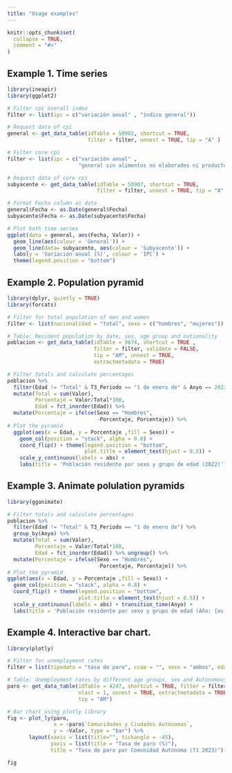 ```yaml
---
title: "Usage examples"
---
```


```r
knitr::opts_chunk$set(
  collapse = TRUE,
  comment = "#>"
)
```

## Example 1. Time series

```r
library(ineapir)
library(ggplot2)

# Filter cpi overall index
filter <- list(ipc = c("variación anual" , "índice general"))

# Request data of cpi
general <- get_data_table(idTable = 50902, shortcut = TRUE, 
                          filter = filter, unnest = TRUE, tip = "A" )

# Filter core cpi
filter <- list(ipc = c("variación anual" , 
                       "general sin alimentos no elaborados ni productos energéticos"))

# Request data of core cpi
subyacente <- get_data_table(idTable = 50907, shortcut = TRUE, 
                             filter = filter, unnest = TRUE, tip = "A" )

# Format Fecha column as date
general$Fecha <- as.Date(general$Fecha)
subyacente$Fecha <- as.Date(subyacente$Fecha)

# Plot both time series
ggplot(data = general, aes(Fecha, Valor)) +
  geom_line(aes(colour = 'General')) +
  geom_line(data= subyacente, aes(colour = 'Subyacente')) +
  labs(y = 'Variación anual (%)', colour = 'IPC') +
  theme(legend.position = "bottom")

```

## Example 2. Population pyramid

```r
library(dplyr, quietly = TRUE)
library(forcats)

# Filter for total population of men and women 
filter <- list(nacionalidad = "total", sexo = c("hombres", "mujeres"))

# Table: Resident population by date, sex, age group and nationality
poblacion <- get_data_table(idTable = 9674, shortcut = TRUE ,
                            filter = filter, validate = FALSE, 
                            tip = "AM", unnest = TRUE,
                            extractmetadata = TRUE)

# Filter totals and calculate percentages
poblacion %>% 
  filter(Edad != "Total" & T3_Periodo == "1 de enero de" & Anyo == 2022) %>%
  mutate(Total = sum(Valor), 
         Porcentaje = Valor/Total*100, 
         Edad = fct_inorder(Edad)) %>%
  mutate(Porcentaje = ifelse(Sexo == "Hombres",
                             -Porcentaje, Porcentaje)) %>%
# Plot the pyramid
  ggplot(aes(x = Edad, y = Porcentaje ,fill = Sexo)) +
    geom_col(position = "stack", alpha = 0.8) +
    coord_flip() + theme(legend.position = "bottom", 
                         plot.title = element_text(hjust = 0.5)) +
    scale_y_continuous(labels = abs) +
    labs(title = 'Población residente por sexo y grupo de edad (2022)')

```

## Example 3. Animate polulation pyramids
```r
library(gganimate)

# Filter totals and calculate percentages
poblacion %>% 
  filter(Edad != "Total" & T3_Periodo == "1 de enero de") %>%
  group_by(Anyo) %>% 
  mutate(Total = sum(Valor), 
         Porcentaje = Valor/Total*100, 
         Edad = fct_inorder(Edad)) %>% ungroup() %>%
  mutate(Porcentaje = ifelse(Sexo == "Hombres",
                             -Porcentaje, Porcentaje)) %>%
# Plot the pyramid
ggplot(aes(x = Edad, y = Porcentaje ,fill = Sexo)) +
  geom_col(position = "stack", alpha = 0.8) +
  coord_flip() + theme(legend.position = "bottom",
                       plot.title = element_text(hjust = 0.5)) +
  scale_y_continuous(labels = abs) + transition_time(Anyo) + 
  labs(title = 'Población residente por sexo y grupo de edad (Año: {as.integer(frame_time)})')

```


## Example 4. Interactive bar chart.
```r
library(plotly)

# Filter for unemployment rates
filter = list(tipodato = "tasa de paro", ccaa = "", sexo = "ambos", edad = "total")

# Table: Unemployment rates by different age groups, sex and Autonomous Community
paro <- get_data_table(idTable = 4247, shortcut = TRUE, filter = filter,
                       nlast = 1, unnest = TRUE, extractmetadata = TRUE,
                       tip = "AM")

# Bar chart using plotly library
fig <- plot_ly(paro, 
               x = ~paro$`Comunidades y Ciudades Autónomas`,
               y = ~Valor, type = "bar") %>%
       layout(xaxis = list(title="", tickangle = -45),
              yaxis = list(title = "Tasa de paro (%)"),
              title = "Tasa de paro por Comunidad Autónoma (T1 2023)")

fig
  
```



